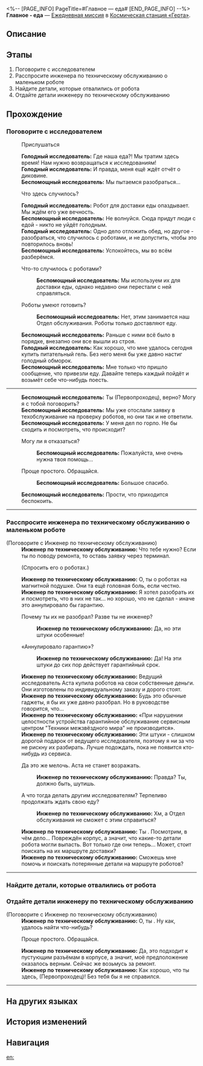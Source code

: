 <%-- [PAGE_INFO]
PageTitle=#Главное — еда#
[END_PAGE_INFO] --%>
{{Дополнить|Диалоги.}}
{{Миссия Инфобокс
|id              = 3000701
|Название        = Главное - еда
|Изображение     = Миссия Главное — еда.png
|Тип             = Ежедневная миссия
|Событие         = 
|Глава           = 
|Условия         = 
|Персонажи       = Беспомощный исследователь; Голодный исследователь; Инженер по техническому обслуживанию; Первопроходец
|СтартЛокация    = [[Космическая станция «Герта»]] — [[Главная контрольная зона]]
|Мир             = Космическая станция «Герта»
|Предыдущая      = 
|Следующая       = 
|Награды         = Кредиты*5 000
}}
'''Главное - еда''' — [[Ежедневная миссия]] в [[Космическая станция «Герта»]].

==Описание==
{{Описание|<!--официальное описание из Перекрёстка судеб-->}}

==Этапы==
# Поговорите с исследователем
# Расспросите инженера по техническому обслуживанию о маленьком роботе
# Найдите детали, которые отвалились от робота
# Отдайте детали инженеру по техническому обслуживанию

==Прохождение==
{{Дополнить}}

===Поговорите с исследователем===
{{Описание миссии|тип=Ежедневная миссия|локация=Главная контрольная зона|Исследователи о чём-то спорят. Послушайте их, чтобы узнать, в чём дело.}}
{{Диалог Начало}}

:{{Диалог|undefined}} Прислушаться
:'''Голодный исследователь:''' Где наша еда?! Мы тратим здесь время! Нам нужно возвращаться к исследованиям!
:'''Голодный исследователь:''' И правда, меня ещё ждёт отчёт о диковине.
:'''Беспомощный исследователь:''' Мы пытаемся разобраться...
:{{Диалог|Стрелка}} Что здесь случилось?
:'''Голодный исследователь:''' Робот для доставки еды опаздывает. Мы ждём его уже вечность.
:'''Беспомощный исследователь:''' Не волнуйся. Сюда придут люди с едой - никто не уйдёт голодным.
:'''Голодный исследователь:''' Одно дело отложить обед, но другое - разобраться, что случилось с роботами, и не допустить, чтобы это повторилось вновь!
:'''Беспомощный исследователь:''' Успокойтесь, мы во всём разберёмся.
:{{Диалог|Стрелка}} Что-то случилось с роботами?
::'''Беспомощный исследователь:''' Мы используем их для доставки еды, однако недавно они перестали с ней справляться.
:{{Диалог|Стрелка}} Роботы умеют готовить?
::'''Беспомощный исследователь:''' Нет, этим занимается наш Отдел обслуживания. Роботы только доставляют еду.
:'''Беспомощный исследователь:''' Раньше с ними всё было в порядке, внезапно они все вышли из строя.
:'''Голодный исследователь:''' Как хорошо, что мне удалось сегодня купить питательный гель. Без него меня бы уже давно настиг голодный обморок.
:'''Беспомощный исследователь:''' Мне только что пришло сообщение, что привезли еду. Давайте теперь каждый пойдёт и возьмёт себе что-нибудь поесть.
----
:'''Беспомощный исследователь:''' Ты (Первопроходец), верно? Могу я с тобой поговорить?
:'''Беспомощный исследователь:''' Мы уже отослали заявку в техобслуживание на проверку роботов, но они так и не ответили.
:'''Беспомощный исследователь:''' У меня дел по горло. Не {{MC|ж=смогла|м=смог}} бы сходить и посмотреть, что происходит?
:{{Диалог|Стрелка}} Могу ли я отказаться?
::'''Беспомощный исследователь:''' Пожалуйста, мне очень нужна твоя помощь...
:{{Диалог|Стрелка}} Проще простого. Обращайся.
::'''Беспомощный исследователь:''' Большое спасибо.
:'''Беспомощный исследователь:''' Прости, что приходится беспокоить.
----
{{Диалог Конец}}

===Расспросите инженера по техническому обслуживанию о маленьком роботе===
{{Описание миссии|тип=Ежедневная миссия|локация=Базовая зона|Маленький робот для доставки еды сломался, но исследователи Отдела обслуживания заняты. Обратитесь к инженеру по техобслуживанию за консультацией.}}
{{Диалог Начало}}

;(Поговорите с Инженер по техническому обслуживанию)
:'''Инженер по техническому обслуживанию:''' Что тебе нужно? Если ты по поводу ремонта, то оставь заявку через терминал.
:{{Диалог|Стрелка}} (Спросить его о роботах.)
:'''Инженер по техническому обслуживанию:''' О, ты о роботах на магнитной подушке. Они та ещё головная боль, если честно.
:'''Инженер по техническому обслуживанию:''' Я хотел разобрать их и посмотреть, что в них не так... но хорошо, что не сделал - иначе это аннулировало бы гарантию.
:{{Диалог|Стрелка}} Почему ты их не разобрал? Разве ты не инженер?
::'''Инженер по техническому обслуживанию:''' Да, но эти штуки особенные!
:{{Диалог|Стрелка}} «Аннулировало гарантию»?
::'''Инженер по техническому обслуживанию:''' Да! На эти штуки до сих пор действует гарантийный срок.
:'''Инженер по техническому обслуживанию:''' Ведущий исследователь Аста купила роботов на свои собственные деньги. Они изготовлены по индивидуальному заказу и дорого стоят.
:'''Инженер по техническому обслуживанию:''' Будь это обычные гаджеты, я бы их уже давно разобрал. Но в руководстве говорится, что...
:'''Инженер по техническому обслуживанию:''' «При нарушении целостности устройства гарантийное обслуживание сервисным центром "Техники межзвёздного мира" не производится».
:'''Инженер по техническому обслуживанию:''' Эти штуки - слишком дорогой подарок от ведущего исследователя, поэтому я ни за что не рискну их разбирать. Лучше подождать, пока не появится кто-нибудь из сервиса.
:{{Диалог|Стрелка}} Да это же мелочь. Аста не станет возражать.
::'''Инженер по техническому обслуживанию:''' Правда? Ты, должно быть, шутишь.
:{{Диалог|Стрелка}} А что тогда делать другим исследователям? Терпеливо продолжать ждать свою еду?
::'''Инженер по техническому обслуживанию:''' Хм, а Отдел обслуживания не сможет с этим справиться?
:'''Инженер по техническому обслуживанию:''' Ты {{MC|ж=права|м=прав}}. Посмотрим, в чём дело... Повреждён корпус, а значит, что какие-то детали робота могли выпасть. Вот только где они теперь... Может, стоит поискать на их маршруте доставки?
:'''Инженер по техническому обслуживанию:''' Сможешь мне помочь и поискать потерянные детали на маршруте роботов?
----
{{Диалог Конец}}

===Найдите детали, которые отвалились от робота===
{{Описание миссии|тип=Ежедневная миссия|локация=Зона хранения|По предварительной оценке инженера, причина поломки робота в потере некоторых деталей: помогите ему собрать детали, чтобы проверить, верна ли его догадка.}}
{{Диалог Начало}}
{{Диалог Конец}}

===Отдайте детали инженеру по техническому обслуживанию===
{{Диалог Начало}}

;(Поговорите с Инженер по техническому обслуживанию)
:'''Инженер по техническому обслуживанию:''' О, ты {{MC|ж=вернулась|м=вернулся}}. Ну как, удалось найти что-нибудь?
:{{Диалог|Стрелка}} Проще простого. Обращайся.
:'''Инженер по техническому обслуживанию:''' Да, это подходит к пустующим разъёмам в корпусе, а значит, моё предположение оказалось верным. Сейчас же возьмусь за ремонт.
:'''Инженер по техническому обслуживанию:''' Как хорошо, что ты {{MC|ж=оказалась|м=оказался}} здесь, (Первопроходец)! Без тебя бы я не справился.
----
{{Диалог Конец}}

==На других языках==
{{На других языках
|en   = Meals Are More Important
|zhs  = 吃饭要紧
|zht  = 吃飯要緊
|ja   = 食事は大事
|ko   = 끼니는 중요하지
|es   = La comida es muy importante
|fr   = L'aile et la cuisse
|ru   = Главное - еда
|th   = มื้ออาหารใครว่าไม่สำคัญ
|vi   = Ăn Uống Quan Trọng
|de   = Mahlzeiten sind wichtiger
|id   = Makan Itu Penting
|pt   = Refeições São Muito Importantes
}}

==История изменений==
{{История изменений|3.5}}

==Навигация==
{{Ежедневная миссия Навбокс|Глава }}

[[en:]]
